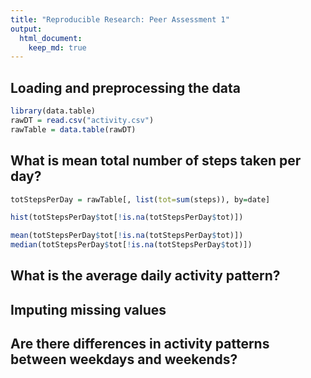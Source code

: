 ```yaml
---
title: "Reproducible Research: Peer Assessment 1"
output: 
  html_document:
    keep_md: true
---
```



## Loading and preprocessing the data
```r
library(data.table)
rawDT = read.csv("activity.csv")
rawTable = data.table(rawDT)
```

## What is mean total number of steps taken per day?

```r
totStepsPerDay = rawTable[, list(tot=sum(steps)), by=date]
```

```r
hist(totStepsPerDay$tot[!is.na(totStepsPerDay$tot)])
```

```r
mean(totStepsPerDay$tot[!is.na(totStepsPerDay$tot)])
median(totStepsPerDay$tot[!is.na(totStepsPerDay$tot)])
```

## What is the average daily activity pattern?



## Imputing missing values



## Are there differences in activity patterns between weekdays and weekends?
